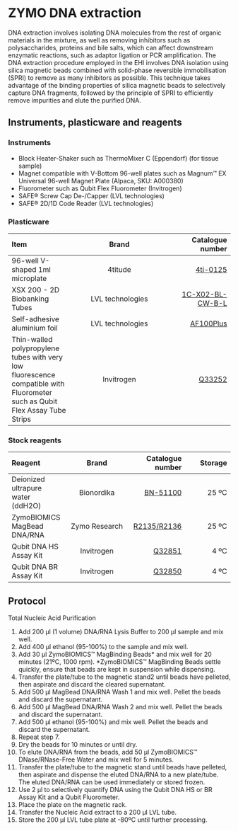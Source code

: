 # ZYMO DNA extraction {#Zymo-dna-extraction}
DNA extraction involves isolating DNA molecules from the rest of organic materials in the mixture, as well as removing inhibitors such as polysaccharides, proteins and bile salts, which can affect downstream enzymatic reactions, such as adaptor ligation or PCR amplification. The DNA extraction procedure employed in the EHI involves DNA isolation using silica magnetic beads combined with solid-phase reversible immobilisation (SPRI) to remove as many inhibitors as possible. This technique takes advantage of the binding properties of silica magnetic beads to selectively capture DNA fragments, followed by the principle of SPRI to efficiently remove impurities and elute the purified DNA.

## Instruments, plasticware and reagents
### Instruments {-}
- Block Heater-Shaker such as ThermoMixer C (Eppendorf) (for tissue sample)
- Magnet compatible with V-Bottom 96-well plates such as Magnum™ EX Universal 96-well Magnet Plate (Alpaca, SKU: A000380)
- Fluorometer such as Qubit Flex Fluorometer (Invitrogen)
- SAFE® Screw Cap De-/Capper (LVL technologies)
- SAFE® 2D/1D Code Reader (LVL technologies)

### Plasticware {-}
| Item      | Brand | Catalogue number        |
| :---        |    :----:   |          ---: |
| 96-well V-shaped 1ml microplate | 4titude  | [4ti-0125](https://www.azenta.com/products/96-round-deep-well-storage-microplate-magnetic-separators)  |
| XSX 200 - 2D Biobanking Tubes | LVL technologies  | [1C-X02-BL-CW-B-L](https://www.lvl-technologies.com/en/sample-storage/safe-2d-tubes-engl/safe-96-xt-2D) |
| Self-adhesive aluminium foil | LVL technologies  | [AF100Plus](https://www.lvl-technologies.com/en/sample-storage/sealing-foils/aluminium-self-adhesive)  |
| Thin-walled polypropylene tubes with very low fluorescence compatible with Fluorometer such as Qubit Flex Assay Tube Strips | Invitrogen  | [Q33252](https://www.thermofisher.com/order/catalog/product/Q33252)  |

### Stock reagents {-}
| Reagent      | Brand | Catalogue number        | Storage       |
| :---        |    :----:   |          ---: |          ---: |
| Deionized ultrapure water (ddH2O) | Bionordika  | [BN-51100](https://www.bionordika.se/bn-51100/)    |   25 ºC   |
| ZymoBIOMICS MagBead DNA/RNA | Zymo Research |  [R2135/R2136](https://zymoresearch.eu/products/zymobiomics-magbead-dna-rna) | 25 ºC |
| Qubit DNA HS Assay Kit  | Invitrogen | [Q32851](https://www.thermofisher.com/order/catalog/product/Q32851) | 4 ºC  |
| Qubit DNA BR Assay Kit  | Invitrogen | [Q32850](https://www.thermofisher.com/order/catalog/product/Q32851)  | 4 ºC  |



## Protocol
Total Nucleic Acid Purification

1. Add 200 µl (1 volume) DNA/RNA Lysis Buffer to 200 µl sample and mix well.
2. Add 400 µl ethanol (95-100%) to the sample and mix well.
3. Add 30 µl ZymoBIOMICS™ MagBinding Beads* and mix well for 20 minutes (21ºC, 1000 rpm).
*ZymoBIOMICS™ MagBinding Beads settle quickly, ensure that beads are
kept in suspension while dispensing.
4. Transfer the plate/tube to the magnetic stand2 until beads have pelleted, then aspirate and discard the cleared supernatant.
5. Add 500 µl MagBead DNA/RNA Wash 1 and mix well. Pellet the beads and discard the supernatant.
6. Add 500 µl MagBead DNA/RNA Wash 2 and mix well. Pellet the beads and discard the supernatant.
7. Add 500 µl ethanol (95-100%) and mix well. Pellet the beads and discard the supernatant.
8. Repeat step 7.
9. Dry the beads for 10 minutes or until dry.
10. To elute DNA/RNA from the beads, add 50 µl ZymoBIOMICS™ DNase/RNase-Free Water and mix well for 5 minutes.
11. Transfer the plate/tube to the magnetic stand until beads have pelleted, then aspirate and dispense the eluted DNA/RNA to a new plate/tube. The eluted DNA/RNA can be used immediately or stored frozen.
12. Use 2 µl to selectively quantify DNA using the Qubit DNA HS or BR Assay Kit and a Qubit Fluorometer.
12. Place the plate on the magnetic rack. 
13. Transfer the Nucleic Acid extract to a 200 µl LVL tube. 
14. Store the 200 µl LVL tube plate at -80ºC until further processing.


